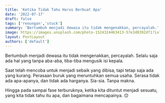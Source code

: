 ```yaml
---
title: 'Ketika Tidak Tahu Harus Berbuat Apa'
date: '2022-07-17'
draft: false
tags: ['renungan','stuck']
summary: 'Bertumbuh menjadi dewasa itu tidak mengenakkan, percayalah.'
image: https://images.unsplash.com/photo-1524324463413-57e3d8392df1?ixlib=rb-1.2.1&ixid=MnwxMjA3fDB8MHxwaG90by1wYWdlfHx8fGVufDB8fHx8&fit=crop&auto=format
layout: PostLayout
authors: ['default']
---
```


Bertumbuh menjadi dewasa itu tidak mengenakkan, percayalah. Selalu saja ada hal yang tanpa aba-aba,
tiba-tiba mengusik isi kepala.

Saat telah mencoba untuk menjadi sebaik yang dibisa, tapi tetap saja ada yang kurang. Perasaan buruk
yang meruntuhkan semua usaha. Serasa tidak ada apa-apanya, dan tidak ada harganya. Sia-sia. Tanpa
makna.

Hingga pada sampai fase terburuknya, ketika kita dituntut menjadi sesuatu, yang kita tidak tahu itu
apa, dan bagaimana mencapainya. 😔
